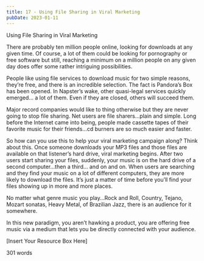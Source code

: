 ```yaml
---
title: 17 - Using File Sharing in Viral Marketing
pubDate: 2023-01-11
---
```


Using File Sharing in Viral Marketing


There are probably ten million people online, looking for downloads at any given time. Of course, a lot of them could be looking for pornography or free software but still, reaching a minimum on a million people on any given day does offer some rather intriguing possibilities. 

People like using file services to download music for two simple reasons, they’re free, and there is an incredible selection. The fact is Pandora’s Box has been opened. In Napster’s wake, other quasi-legal services quickly emerged… a lot of them. Even if they are closed, others will succeed them. 

Major record companies would like to thing otherwise but they are never going to stop file sharing. Net users are file sharers…plain and simple. Long before the Internet came into being, people made cassette tapes of their favorite music for their friends…cd burners are so much easier and faster. 

So how can you use this to help your viral marketing campaign along? Think about this. Once someone downloads your MP3 files and those files are available on that listener’s hard drive, viral marketing begins. After two users start sharing your files, suddenly, your music is on the hard drive of a second computer…then a third… and on and on. When users are searching and they find your music on a lot of different computers, they are more likely to download the files. It’s just a matter of time before you’ll find your files showing up in more and more places.

 No matter what genre music you play…Rock and Roll, Country, Tejano, Mozart sonatas, Heavy Metal, of Brazilian Jazz, there is an audience for it somewhere.

In this new paradigm, you aren’t hawking a product, you are offering free music via a medium that lets you be directly connected with your audience. 

[Insert Your Resource Box Here]

301 words